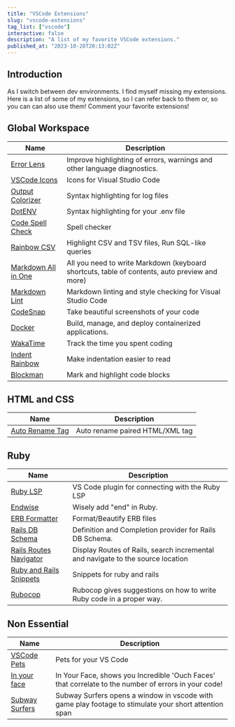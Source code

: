 ```yaml
---
title: "VSCode Extensions"
slug: "vscode-extensions"
tag_list: ["vscode"]
interactive: false
description: "A list of my favorite VSCode extensions."
published_at: "2023-10-28T20:13:02Z"
---
```


## Introduction 

As I switch between dev environments. I find myself missing my extensions. Here is a list of some of my extensions, so I can refer back to them or, so you can can also use them! Comment your favorite extensions!

## Global Workspace

<table>
  <thead>
    <tr>
      <th>Name</th>
      <th>Description</th>
    </tr>
  </thead>
  <tbody>
    <tr>
      <td><a href="https://marketplace.visualstudio.com/items?itemName=usernamehw.errorlens">Error Lens</a></td>
      <td>Improve highlighting of errors, warnings and other language diagnostics.</td>
    </tr>
    <tr>
      <td><a href="https://marketplace.visualstudio.com/items?itemName=vscode-icons-team.vscode-icons">VSCode Icons</a></td>
      <td>Icons for Visual Studio Code</td>
    </tr>
    <tr>
      <td><a href="https://marketplace.visualstudio.com/items?itemName=IBM.output-colorizer">Output Colorizer</a></td>
      <td>Syntax highlighting for log files</td>
    </tr>
    <tr>
      <td><a href="https://marketplace.visualstudio.com/items?itemName=mikestead.dotenv">DotENV</a></td>
      <td>Syntax highlighting for your .env file</td>
    </tr>
    <tr>
      <td><a href="https://marketplace.visualstudio.com/items?itemName=streetsidesoftware.code-spell-checker">Code Spell Check</a></td>
      <td>Spell checker</td>
    </tr>
    <tr>
      <td><a href="https://marketplace.visualstudio.com/items?itemName=mechatroner.rainbow-csv">Rainbow CSV</a></td>
      <td>Highlight CSV and TSV files, Run SQL-like queries</td>
    </tr>
    <tr>
      <td><a href="https://marketplace.visualstudio.com/items?itemName=yzhang.markdown-all-in-one">Markdown All in One</a></td>
      <td>All you need to write Markdown (keyboard shortcuts, table of contents, auto preview and more)</td>
    </tr>
    <tr>
      <td><a href="https://marketplace.visualstudio.com/items?itemName=DavidAnson.vscode-markdownlint">Markdown Lint</a></td>
      <td>Markdown linting and style checking for Visual Studio Code</td>
    </tr>
    <tr>
      <td><a href="https://marketplace.visualstudio.com/items?itemName=adpyke.codesnap">CodeSnap</a></td>
      <td>Take beautiful screenshots of your code</td>
    </tr>
    <tr>
      <td><a href="https://code.visualstudio.com/docs/containers/overview">Docker</a></td>
      <td>Build, manage, and deploy containerized applications.</td>
    </tr>
    <tr>
      <td><a href="https://marketplace.visualstudio.com/items?itemName=WakaTime.vscode-wakatime">WakaTime</a></td>
      <td>Track the time you spent coding</td>
    </tr>
    <tr>
      <td><a href="https://marketplace.visualstudio.com/items?itemName=oderwat.indent-rainbow">Indent Rainbow</a></td>
      <td>Make indentation easier to read</td>
    </tr>
    <tr>
      <td><a href="https://marketplace.visualstudio.com/items?itemName=leodevbro.blockman">Blockman</a></td>
      <td>Mark and highlight code blocks</td>
    </tr>
  </tbody>
</table>


## HTML and CSS

<table>
  <thead>
    <tr>
      <th>Name</th>
      <th>Description</th>
    </tr>
  </thead>
  <tbody>
    <tr>
      <td><a href="https://marketplace.visualstudio.com/items?itemName=formulahendry.auto-rename-tag">Auto Rename Tag</a></td>
      <td>Auto rename paired HTML/XML tag</td>
    </tr>
  </tbody>
</table>

## Ruby

<table>
  <thead>
    <tr>
      <th>Name</th>
      <th>Description</th>
    </tr>
  </thead>
  <tbody>
    <tr>
      <td><a href="https://marketplace.visualstudio.com/items?itemName=Shopify.ruby-lsp">Ruby LSP</a></td>
      <td>VS Code plugin for connecting with the Ruby LSP</td>
    </tr>
    <tr>
      <td><a href="https://marketplace.visualstudio.com/items?itemName=kaiwood.endwise">Endwise</a></td>
      <td>Wisely add "end" in Ruby.</td>
    </tr>
    <tr>
      <td><a href="https://marketplace.visualstudio.com/items?itemName=aliariff.vscode-erb-beautify">ERB Formatter</a></td>
      <td>Format/Beautify ERB files</td>
    </tr>
    <tr>
      <td><a href="https://marketplace.visualstudio.com/items?itemName=aki77.rails-db-schema">Rails DB Schema</a></td>
      <td>Definition and Completion provider for Rails DB Schema.</td>
    </tr>
    <tr>
      <td><a href="https://marketplace.visualstudio.com/items?itemName=makicamel.rails-routes-navigator">Rails Routes Navigator</a></td>
      <td>Display Routes of Rails, search incremental and navigate to the source location</td>
    </tr>
    <tr>
      <td><a href="https://marketplace.visualstudio.com/items?itemName=Cjay.ruby-and-rails-snippets">Ruby and Rails Snippets</a></td>
      <td>Snippets for ruby and rails</td>
    </tr>
    <tr>
      <td><a href="https://marketplace.visualstudio.com/items?itemName=misogi.ruby-rubocop">Rubocop</a></td>
      <td>Rubocop gives suggestions on how to write Ruby code in a proper way.</td>
    </tr>
  </tbody>
</table>

## Non Essential

<table>
  <thead>
    <tr>
      <th>Name</th>
      <th>Description</th>
    </tr>
  </thead>
  <tbody>
    <tr>
      <td><a href="https://marketplace.visualstudio.com/items?itemName=tonybaloney.vscode-pets">VSCode Pets</a></td>
      <td>Pets for your VS Code</td>
    </tr>
    <tr>
      <td><a href="https://marketplace.visualstudio.com/items?itemName=TTOOWA.in-your-face-incredible">In your face</a></td>
      <td>In Your Face, shows you Incredible 'Ouch Faces' that correlate to the number of errors in your code!</td>
    </tr>
    <tr>
      <td><a href="https://marketplace.visualstudio.com/items?itemName=jirkavrba.subway-surfers">Subway Surfers</a></td>
      <td>Subway Surfers opens a window in vscode with game play footage to stimulate your short attention span</td>
    </tr>
  </tbody>
</table>
